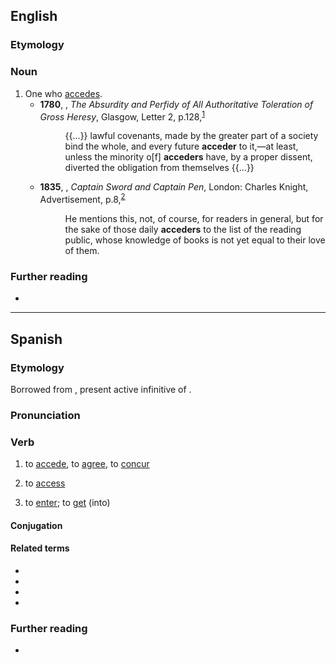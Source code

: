 {{also|accéder}}
==English==

===Etymology===
{{suffix|en|accede|er|id2=agent noun}}

===Noun===
{{en-noun}}

# One who [[accede]]s.
#* '''1780''', {{w|John Brown (theologian)|John Brown}}, ''The Absurdity and Perfidy of All Authoritative Toleration of Gross Heresy'', Glasgow, Letter 2, p.{{nbsp}}128,<sup>[http://name.umdl.umich.edu/004853555.0001.000]</sup>
#*: {{...}} lawful covenants, made by the greater part of a society bind the whole, and every future '''acceder''' to it,—at least, unless the minority o[f] '''acceders''' have, by a proper dissent, diverted the obligation from themselves {{...}}
#* '''1835''', {{w|Leigh Hunt}}, ''Captain Sword and Captain Pen'', London: Charles Knight, Advertisement, p.{{nbsp}}8,<sup>[https://archive.org/details/captainsword00huntrich]</sup>
#*: He mentions this, not, of course, for readers in general, but for the sake of those daily '''acceders''' to the list of the reading public, whose knowledge of books is not yet equal to their love of them.

===Further reading===
* {{R:Webster 1913}}

----

==Spanish==

===Etymology===
Borrowed from {{bor|es|la|accēdere}}, present active infinitive of {{m|la|accēdō}}.

===Pronunciation===
{{es-IPA}}

===Verb===
{{es-verb}}

# {{lb|es|intransitive}} to [[accede]], to [[agree]], to [[concur]]
#: {{syn|es|avenirse|concurrir}}
#: {{ux|es|'''accedió''' a pagar|he '''agreed''' to pay}}
#: {{ux|es|'''accedió''' a la sentencia|he '''agreed''' to the sentence}}
# {{lb|es|intransitive}} to [[access]]
#: {{ux|es|'''acceder''' al contenido de pago|'''gain access''' to the paid content}}
# {{lb|es|intransitive}} to [[enter]]; to [[get]] (into)
#: {{ux|es|'''acceder''' a su cuenta online|'''log into''' your online account}}

====Conjugation====
{{es-conj}}

====Related terms====
* {{l|es|accesar}}
* {{l|es|accesible}}
* {{l|es|accesión}}
* {{l|es|acceso}}

===Further reading===
* {{R:es:DRAE}}